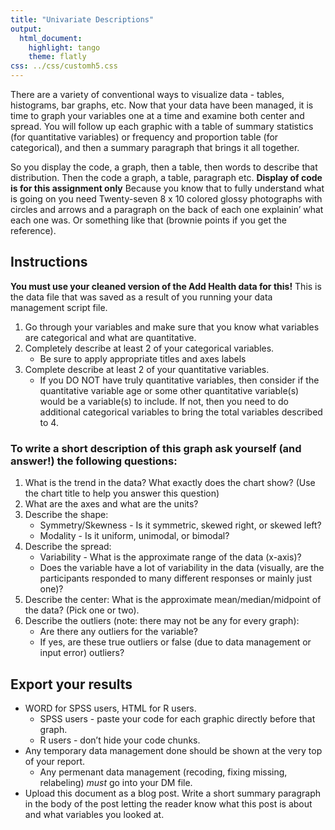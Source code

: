 ```yaml
---
title: "Univariate Descriptions"
output:
  html_document:
    highlight: tango
    theme: flatly
css: ../css/customh5.css
---
```


There are a variety of conventional ways to visualize data - tables, histograms, bar graphs, etc. Now that your data have been managed, it is time to graph your variables one at a time and examine both center and spread. You will follow up each graphic with a table of summary statistics (for quantitative variables) or frequency and proportion table (for categorical), and then a summary paragraph that brings it all together. 

So you display the code, a graph, then a table, then words to describe that distribution. Then the code a graph, a table, paragraph etc. **Display of code is for this assignment only**
Because you know that to fully understand what is going on you need Twenty-seven 8 x 10 colored glossy photographs with circles and arrows and a paragraph on the back of each one explainin' what each one was. Or something like that (brownie points if you get the reference).

 
## Instructions
**You must use your cleaned version of the Add Health data for this!** This is the data file that was saved as a result of you running your data management script file. 

1. Go through your variables and make sure that you know what variables are categorical and what are quantitative.
2. Completely describe at least 2 of your categorical variables. 
    - Be sure to apply appropriate titles and axes labels 
3. Complete describe at least 2 of your quantitative variables. 
    - If you DO NOT have truly quantitative variables, then consider if the quantitative variable age or some other quantitative variable(s) would be a variable(s) to include. If not, then you need to do additional categorical variables to bring the total variables described to 4.



### To write a short description of this graph ask yourself (and answer!) the following questions:
1. What is the trend in the data? What exactly does the chart show? (Use the chart title to help you answer this question)
2. What are the axes and what are the units?
3. Describe the shape:
    - Symmetry/Skewness - Is it symmetric, skewed right, or skewed left?
    - Modality - Is it uniform, unimodal, or bimodal?             
4. Describe the spread:
    - Variability - What is the approximate range of the data (x-axis)?
    - Does the variable have a lot of variability in the data (visually, are the participants responded to many different responses or mainly just one)?
5. Describe the center: What is the approximate mean/median/midpoint of the data? (Pick one or two). 
6. Describe the outliers (note: there may not be any for every graph):
    - Are there any outliers for the variable?
    - If yes, are these true outliers or false (due to data management or input error) outliers?


## Export your results
* WORD for SPSS users, HTML for R users. 
    - SPSS users - paste your code for each graphic directly before that graph.
    - R users - don't hide your code chunks. 
* Any temporary data management done should be shown at the very top of your report. 
    - Any permenant data management (recoding, fixing missing, relabeling) *must* go into your DM file. 
* Upload this document as a blog post. Write a short summary paragraph in the body of the post letting the reader know what this post is about and what variables you looked at. 
